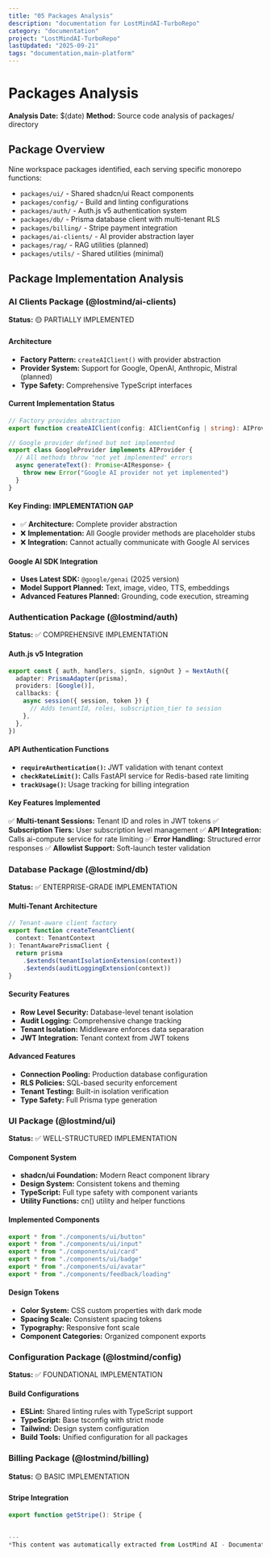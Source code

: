 ```yaml
---
title: "05 Packages Analysis"
description: "documentation for LostMindAI-TurboRepo"
category: "documentation"
project: "LostMindAI-TurboRepo"
lastUpdated: "2025-09-21"
tags: "documentation,main-platform"
---
```


# Packages Analysis

**Analysis Date:** $(date)
**Method:** Source code analysis of packages/ directory

## Package Overview

Nine workspace packages identified, each serving specific monorepo functions:

- `packages/ui/` - Shared shadcn/ui React components
- `packages/config/` - Build and linting configurations
- `packages/auth/` - Auth.js v5 authentication system
- `packages/db/` - Prisma database client with multi-tenant RLS
- `packages/billing/` - Stripe payment integration
- `packages/ai-clients/` - AI provider abstraction layer
- `packages/rag/` - RAG utilities (planned)
- `packages/utils/` - Shared utilities (minimal)

## Package Implementation Analysis

### AI Clients Package (@lostmind/ai-clients)

**Status:** 🟡 PARTIALLY IMPLEMENTED

#### Architecture

- **Factory Pattern:** `createAIClient()` with provider abstraction
- **Provider System:** Support for Google, OpenAI, Anthropic, Mistral (planned)
- **Type Safety:** Comprehensive TypeScript interfaces

#### Current Implementation Status

```typescript
// Factory provides abstraction
export function createAIClient(config: AIClientConfig | string): AIProvider

// Google provider defined but not implemented
export class GoogleProvider implements AIProvider {
  // All methods throw "not yet implemented" errors
  async generateText(): Promise<AIResponse> {
    throw new Error("Google AI provider not yet implemented")
  }
}
```

#### Key Finding: **IMPLEMENTATION GAP**

- ✅ **Architecture:** Complete provider abstraction
- ❌ **Implementation:** All Google provider methods are placeholder stubs
- ❌ **Integration:** Cannot actually communicate with Google AI services

#### Google AI SDK Integration

- **Uses Latest SDK:** `@google/genai` (2025 version)
- **Model Support Planned:** Text, image, video, TTS, embeddings
- **Advanced Features Planned:** Grounding, code execution, streaming

### Authentication Package (@lostmind/auth)

**Status:** ✅ COMPREHENSIVE IMPLEMENTATION

#### Auth.js v5 Integration

```typescript
export const { auth, handlers, signIn, signOut } = NextAuth({
  adapter: PrismaAdapter(prisma),
  providers: [Google()],
  callbacks: {
    async session({ session, token }) {
      // Adds tenantId, roles, subscription_tier to session
    },
  },
})
```

#### API Authentication Functions

- **`requireAuthentication()`:** JWT validation with tenant context
- **`checkRateLimit()`:** Calls FastAPI service for Redis-based rate limiting
- **`trackUsage()`:** Usage tracking for billing integration

#### Key Features Implemented

✅ **Multi-tenant Sessions:** Tenant ID and roles in JWT tokens
✅ **Subscription Tiers:** User subscription level management
✅ **API Integration:** Calls ai-compute service for rate limiting
✅ **Error Handling:** Structured error responses
✅ **Allowlist Support:** Soft-launch tester validation

### Database Package (@lostmind/db)

**Status:** ✅ ENTERPRISE-GRADE IMPLEMENTATION

#### Multi-Tenant Architecture

```typescript
// Tenant-aware client factory
export function createTenantClient(
  context: TenantContext
): TenantAwarePrismaClient {
  return prisma
    .$extends(tenantIsolationExtension(context))
    .$extends(auditLoggingExtension(context))
}
```

#### Security Features

- **Row Level Security:** Database-level tenant isolation
- **Audit Logging:** Comprehensive change tracking
- **Tenant Isolation:** Middleware enforces data separation
- **JWT Integration:** Tenant context from JWT tokens

#### Advanced Features

- **Connection Pooling:** Production database configuration
- **RLS Policies:** SQL-based security enforcement
- **Tenant Testing:** Built-in isolation verification
- **Type Safety:** Full Prisma type generation

### UI Package (@lostmind/ui)

**Status:** ✅ WELL-STRUCTURED IMPLEMENTATION

#### Component System

- **shadcn/ui Foundation:** Modern React component library
- **Design System:** Consistent tokens and theming
- **TypeScript:** Full type safety with component variants
- **Utility Functions:** cn() utility and helper functions

#### Implemented Components

```typescript
export * from "./components/ui/button"
export * from "./components/ui/input"
export * from "./components/ui/card"
export * from "./components/ui/badge"
export * from "./components/ui/avatar"
export * from "./components/feedback/loading"
```

#### Design Tokens

- **Color System:** CSS custom properties with dark mode
- **Spacing Scale:** Consistent spacing tokens
- **Typography:** Responsive font scale
- **Component Categories:** Organized component exports

### Configuration Package (@lostmind/config)

**Status:** ✅ FOUNDATIONAL IMPLEMENTATION

#### Build Configurations

- **ESLint:** Shared linting rules with TypeScript support
- **TypeScript:** Base tsconfig with strict mode
- **Tailwind:** Design system configuration
- **Build Tools:** Unified configuration for all packages

### Billing Package (@lostmind/billing)

**Status:** 🟡 BASIC IMPLEMENTATION

#### Stripe Integration

```typescript
export function getStripe(): Stripe {
 

---
*This content was automatically extracted from LostMind AI - Documentation Site. For the most up-to-date information, refer to the source project.*
